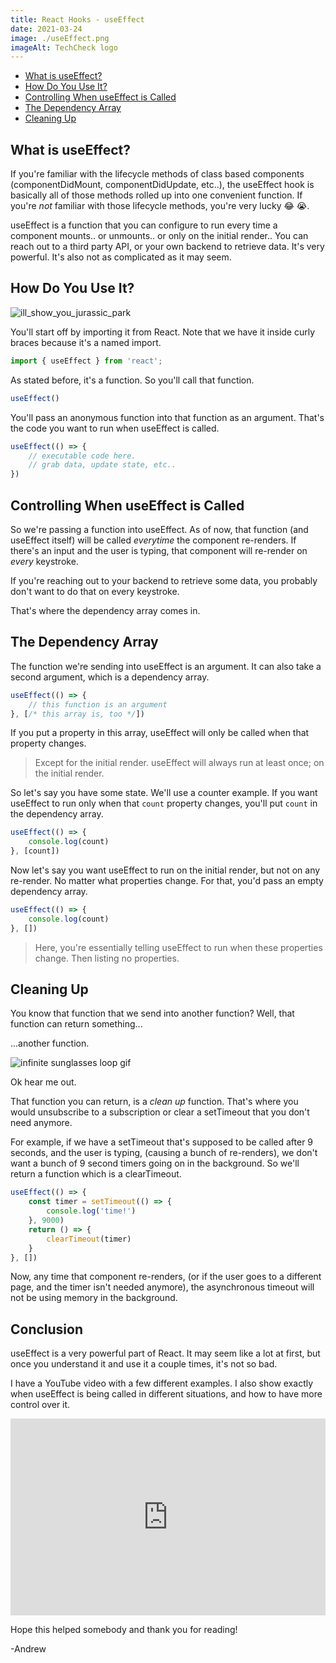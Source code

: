 ```yaml
---
title: React Hooks - useEffect
date: 2021-03-24
image: ./useEffect.png
imageAlt: TechCheck logo
---
```


* [What is useEffect?](#what)
* [How Do You Use It?](#how)
* [Controlling When useEffect is Called](#when)
* [The Dependency Array](#array)
* [Cleaning Up](#clean-up)

## What is useEffect? <a name='what'></a>
If you're familiar with the lifecycle methods of class based components (componentDidMount, componentDidUpdate, etc..), the useEffect hook is basically all of those methods rolled up into one convenient function. If you're *not* familiar with those lifecycle methods, you're very lucky &#128514; &#128557;.

useEffect is a function that you can configure to run every time a component mounts.. or unmounts.. or only on the initial render.. You can reach out to a third party API, or your own backend to retrieve data. It's very powerful. It's also not as complicated as it may seem.

## How Do You Use It? <a name='how'></a>
![ill_show_you_jurassic_park](https://dev-to-uploads.s3.amazonaws.com/uploads/articles/y09xfbpknqsm62f7zzih.gif)

You'll start off by importing it from React. Note that we have it inside curly braces because it's a named import.

```javascript
import { useEffect } from 'react';
```
As stated before, it's a function. So you'll call that function.
```javascript
useEffect()
```
You'll pass an anonymous function into that function as an argument. That's the code you want to run when useEffect is called.
```javascript
useEffect(() => {
    // executable code here.
    // grab data, update state, etc..
})
```
## Controlling When useEffect is Called <a name='when'></a>
So we're passing a function into useEffect. As of now, that function (and useEffect itself) will be called *everytime* the component re-renders. If there's an input and the user is typing, that component will re-render on *every* keystroke. 

If you're reaching out to your backend to retrieve some data, you probably don't want to do that on every keystroke.

That's where the dependency array comes in.

## The Dependency Array <a name='array'></a>
The function we're sending into useEffect is an argument. It can also take a second argument, which is a dependency array. 

```javascript
useEffect(() => {
    // this function is an argument
}, [/* this array is, too */])
```
If you put a property in this array, useEffect will only be called when that property changes.

> Except for the initial render. 
> useEffect will always run at least
> once; on the initial render.

So let's say you have some state. We'll use a counter example. If you want useEffect to run only when that `count` property changes, you'll put `count` in the dependency array.

```javascript
useEffect(() => {
    console.log(count)
}, [count])
```

Now let's say you want useEffect to run on the initial render, but not on any re-render. No matter what properties change. For that, you'd pass an empty dependency array. 

```javascript
useEffect(() => {
    console.log(count)
}, [])
```

> Here, you're essentially telling 
> useEffect to run when these
> properties change. Then listing 
> no properties.


## Cleaning Up <a name='clean-up'></a>
You know that function that we send into another function? Well, that function can return something...

...another function.

![infinite sunglasses loop gif](https://media3.giphy.com/media/1jnyRP4DorCh2/giphy.gif)



Ok hear me out.

That function you can return, is a *clean up* function. That's where you would unsubscribe to a subscription or clear a setTimeout that you don't need anymore. 

For example, if we have a setTimeout that's supposed to be called after 9 seconds, and the user is typing, (causing a bunch of re-renders), we don't want a bunch of 9 second timers going on in the background. So we'll return a function which is a clearTimeout.

```javascript
useEffect(() => {
    const timer = setTimeout(() => {
        console.log('time!')
    }, 9000)
    return () => {
        clearTimeout(timer)
    }
}, [])
```

Now, any time that component re-renders, (or if the user goes to a different page, and the timer isn't needed anymore), the asynchronous timeout will not be using memory in the background. 

## Conclusion <a name='conclusion'></a>
useEffect is a very powerful part of React. It may seem like a lot at first, but once you understand it and use it a couple times, it's not so bad.

I have a YouTube video with a few different examples. I also show exactly when useEffect is being called in different situations, and how to have more control over it.

<iframe width="100%" height="315" src="https://www.youtube.com/embed/ijdCDd8Wg2o" title="YouTube video player" frameborder="0" allow="accelerometer; autoplay; clipboard-write; encrypted-media; gyroscope; picture-in-picture" allowfullscreen></iframe>

Hope this helped somebody and thank you for reading!

-Andrew